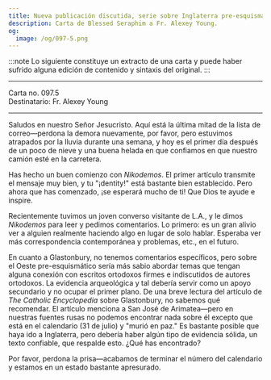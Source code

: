 ```yaml
---
title: Nueva publicación discutida, serie sobre Inglaterra pre-esquismática planeada
description: Carta de Blessed Seraphim a Fr. Alexey Young.
og:
  image: /og/097-5.png
---
```


:::note
Lo siguiente constituye un extracto de una carta y puede haber sufrido alguna edición de contenido y sintaxis del original.
:::

---

<div style={{textAlign:'right', fontFamily:'monospace'}}>Carta no. 097.5</div>
<div style={{textAlign:'left', fontFamily:'monospace'}}>Destinatario: Fr. Alexey Young</div>

---

Saludos en nuestro Señor Jesucristo. Aquí está la última mitad de la lista de correo—perdona la demora nuevamente, por favor, pero estuvimos atrapados por la lluvia durante una semana, y hoy es el primer día después de un poco de nieve y una buena helada en que confiamos en que nuestro camión esté en la carretera.

Has hecho un buen comienzo con *Nikodemos*. El primer artículo transmite el mensaje muy bien, y tu "¡dentity!" está bastante bien establecido. Pero ahora que has comenzado, ¡se esperará mucho de ti! Que Dios te ayude e inspire.

Recientemente tuvimos un joven converso visitante de L.A., y le dimos *Nikodemos* para leer y pedimos comentarios. Lo primero: es un gran alivio ver a alguien realmente haciendo algo en lugar de solo hablar. Esperaba ver más correspondencia contemporánea y problemas, etc., en el futuro.

En cuanto a Glastonbury, no tenemos comentarios específicos, pero sobre el Oeste pre-esquismático sería más sabio abordar temas que tengan alguna conexión con escritos ortodoxos firmes e indiscutidos de autores ortodoxos. La evidencia arqueológica y tal debería servir como un apoyo secundario y no ocupar el primer plano. De una breve lectura del artículo de *The Catholic Encyclopedia* sobre Glastonbury, no sabemos qué recomendar. El artículo menciona a San José de Arimatea—pero en nuestras fuentes rusas no podemos encontrar nada sobre él excepto que está en el calendario (31 de julio) y "murió en paz." Es bastante posible que haya ido a Inglaterra, pero debería haber algún tipo de evidencia sólida, un texto confiable, que respalde esto. ¿Qué has encontrado?

Por favor, perdona la prisa—acabamos de terminar el número del calendario y estamos en un estado bastante apresurado.

